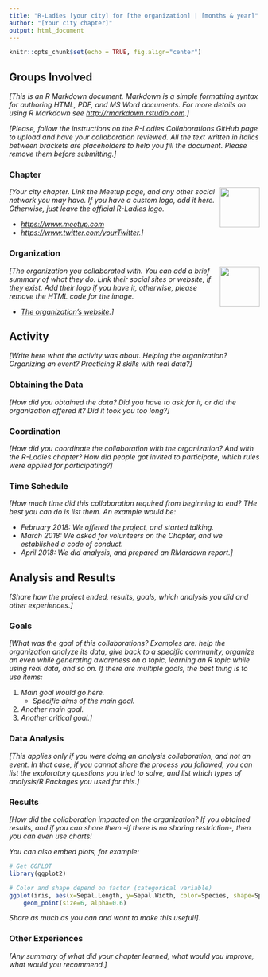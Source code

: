 ```yaml
---
title: "R-Ladies [your city] for [the organization] | [months & year]"
author: "[Your city chapter]"
output: html_document
---
```


```r
knitr::opts_chunk$set(echo = TRUE, fig.align="center")
```

## Groups Involved

_[This is an R Markdown document. Markdown is a simple formatting syntax for authoring HTML, PDF, and MS Word documents. For more details on using R Markdown see <http://rmarkdown.rstudio.com>.]_

_[Please, follow the instructions on the R-Ladies Collaborations GitHub page to upload and have your collaboration reviewed. All the text written in italics between brackets are placeholders to help you fill the document. Please remove them before submitting.]_

### Chapter
<img src="https://avatars1.githubusercontent.com/u/21295846" width="80" style="float: right;"/> _[Your city chapter. Link the Meetup page, and any other social network you may have. If you have a custom logo, add it here. Otherwise, just leave the official R-Ladies logo._

 - _[https://www.meetup.com](https://www.meetup.com)_
 - _[https://www.twitter.com/yourTwitter](https://www.twitter.com/yourTwitter).]_
<p></p>


### Organization
<img src="https://encrypted-tbn0.gstatic.com/images?q=tbn:ANd9GcSq8s9oF5vaT3npQZ_RKCr7UiYT7DCxj0UAQ24De9vloXJF_AD-Hg" width="80" style="float: right;"/> _[The organization you collaborated with. You can add a brief summary of what they do. Link their social sites or website, if they exist. Add their logo if you have it, otherwise, please remove the HTML code for the image._

 - _[The organization's website]().]_
<p></p>


## Activity
_[Write here what the activity was about. Helping the organization? Organizing an event? Practicing R skills with real data?]_

### Obtaining the Data
_[How did you obtained the data? Did you have to ask for it, or did the organization offered it? Did it took you too long?]_

### Coordination
_[How did you coordinate the collaboration with the organization? And with the R-Ladies chapter? How did people got invited to participate, which rules were applied for participating?]_

### Time Schedule
_[How much time did this collaboration required from beginning to end? THe best you can do is list them. An example would be:_

 - _February 2018: We offered the project, and started talking._
 - _March 2018: We asked for volunteers on the Chapter, and we established a code of conduct._
 - _April 2018: We did analysis, and prepared an RMardown report.]_





## Analysis and Results
_[Share how the project ended, results, goals, which analysis you did and other experiences.]_

### Goals
_[What was the goal of this collaborations? Examples are: help the organization analyze its data, give back to a specific community, organize an even while generating awareness on a topic, learning an R topic while using real data, and so on. If there are multiple goals, the best thing is to use items:_

 1. _Main goal would go here._
    - _Specific aims of the main goal._
 2. _Another main goal._
 3. _Another critical goal.]_


### Data Analysis
_[This applies only if you were doing an analysis collaboration, and not an event. In that case, if you cannot share the process you followed, you can list the exploratory questions you tried to solve, and list which types of analysis/R Packages you used for this.]_


### Results
_[How did the collaboration impacted on the organization? If you obtained results, and if you can share them -if there is no sharing restriction-, then you can even use charts!_

_You can also embed plots, for example:_

```r
# Get GGPLOT
library(ggplot2)

# Color and shape depend on factor (categorical variable)
ggplot(iris, aes(x=Sepal.Length, y=Sepal.Width, color=Species, shape=Species)) + 
    geom_point(size=6, alpha=0.6)
```

_Share as much as you can and want to make this useful!]._


### Other Experiences
_[Any summary of what did your chapter learned, what would you improve, what would you recommend.]_
